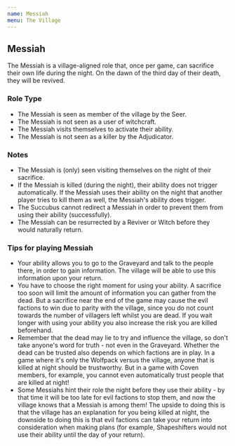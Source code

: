 ```yaml
---
name: Messiah
menu: The Village
---
```


## Messiah

The Messiah is a village-aligned role that, once per game, can sacrifice
their own life during the night. On the dawn of the third day of their
death, they will be revived.

### Role Type

  - The Messiah is seen as member of the village by the Seer.
  - The Messiah is not seen as a user of witchcraft.
  - The Messiah visits themselves to activate their ability.
  - The Messiah is not seen as a killer by the Adjudicator.

### Notes

  - The Messiah is (only) seen visiting themselves on the night of their
    sacrifice.
  - If the Messiah is killed (during the night), their ability does not
    trigger automatically. If the Messiah uses their ability on the
    night that another player tries to kill them as well, the Messiah's
    ability does trigger.
  - The Succubus cannot redirect a Messiah in order to prevent them from
    using their ability (successfully).
  - The Messiah can be resurrected by a Reviver or Witch before they
    would naturally return.

### Tips for playing Messiah

  - Your ability allows you to go to the Graveyard and talk to the
    people there, in order to gain information. The village will be able
    to use this information upon your return.
  - You have to choose the right moment for using your ability. A
    sacrifice too soon will limit the amount of information you can
    gather from the dead. But a sacrifice near the end of the game may
    cause the evil factions to win due to parity with the village, since
    you do not count towards the number of villagers left whilst you are
    dead. If you wait longer with using your ability you also increase
    the risk you are killed beforehand.
  - Remember that the dead may lie to try and influence the village, so
    don't take anyone's word for truth - not even in the Graveyard.
    Whether the dead can be trusted also depends on which factions are
    in play. In a game where it's only the Wolfpack versus the village,
    anyone that is killed at night should be trustworthy. But in a game
    with Coven members, for example, you cannot even automatically trust
    people that are killed at night\!
  - Some Messiahs hint their role the night before they use their
    ability - by that time it will be too late for evil factions to stop
    them, and now the village knows that a Messiah is among them\! The
    upside to doing this is that the village has an explanation for you
    being killed at night, the downside to doing this is that evil
    factions can take your return into consideration when making plans
    (for example, Shapeshifters would not use their ability until the
    day of your return).

